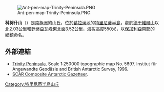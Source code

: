 [[Image:Ant-pen-map-Trinity-Peninsula.PNG|thumb]]

{{coord|63|29|28|S|58|11|47|W|display=title}}

'''科努什山'''（{{lang-en|Konush Hill}}）是[[南極洲|南極洲]]的山丘，位於[[葛拉漢地|葛拉漢地]]的[[特里尼蒂半島|特里尼蒂半島]]，處於[[德于維爾山|德于維爾山]]以北2.03公里和[[廷蒂亞瓦峰|廷蒂亞瓦峰]]東北面3.52公里，海拔高度550米，以[[保加利亞|保加利亞]]南部的鄉鎮命名。

==外部連結==
* [https://web.archive.org/web/20131002100340/http://www.bkg.bund.de/nn_193194/DE/Bundesamt/Downloads/Kostenlose-Karten/Antarktis-Karten/Satellitenbildkarten/Scale250/Daten/Trinity-Peninsula%2CtemplateId%3Draw%2Cproperty%3DpublicationFile.pdf/Trinity-Peninsula.pdf Trinity Peninsula.] Scale 1:250000 topographic map No. 5697. Institut für Angewandte Geodäsie and British Antarctic Survey, 1996.
* [http://data.aad.gov.au/aadc/gaz/scar/ SCAR Composite Antarctic Gazetteer].

{{DEFAULTSORT:Konush Hill}}
[[Category:特里尼蒂半島山丘|Category:特里尼蒂半島山丘]]


{{TrinityPeninsula-geo-stub}}